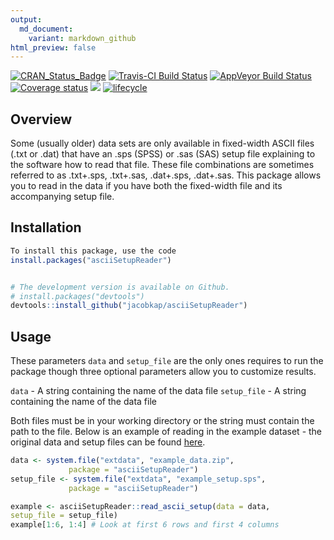 ```yaml
---
output:
  md_document:
    variant: markdown_github
html_preview: false
---
```


[![CRAN_Status_Badge](https://www.r-pkg.org/badges/version/asciiSetupReader)](https://cran.r-project.org/package=asciiSetupReader)
[![Travis-CI Build
Status](https://travis-ci.org/jacobkap/asciiSetupReader.png?branch=master)](https://travis-ci.org/jacobkap/asciiSetupReader) 
[![AppVeyor Build Status](https://ci.appveyor.com/api/projects/status/github/jacobkap/asciiSetupReader?branch=master&svg=true)](https://ci.appveyor.com/project/jacobkap/asciiSetupReader)
[![Coverage status](https://codecov.io/gh/jacobkap/asciiSetupReader/branch/master/graph/badge.svg)](https://codecov.io/github/jacobkap/asciiSetupReader?branch=master)
[![](https://cranlogs.r-pkg.org/badges/asciiSetupReader)](https://cran.rstudio.com/web/packages/asciiSetupReader/index.html)
[![lifecycle](https://img.shields.io/badge/lifecycle-maturing-blue.svg)](https://www.tidyverse.org/lifecycle/#maturing)


## Overview

Some (usually older) data sets are only available in fixed-width ASCII files (.txt or .dat) that have an .sps (SPSS) or .sas (SAS) setup file explaining to the software how to read that file. These file combinations are sometimes referred to as .txt+.sps, .txt+.sas, .dat+.sps, .dat+.sas. This package allows you to read in the data if you have both the fixed-width file and its accompanying setup file. 

## Installation

``` r
To install this package, use the code
install.packages("asciiSetupReader")


# The development version is available on Github.
# install.packages("devtools")
devtools::install_github("jacobkap/asciiSetupReader")
```

## Usage

These parameters `data` and `setup_file` are the only ones requires to run the package though three optional parameters allow you to customize results.

`data` - A string containing the name of the data file
`setup_file` - A string containing the name of the data file

Both files must be in your working directory or the string must contain the path to the file. Below is an example of reading in the example dataset - the original data and setup files can be found [here](https://www.icpsr.umich.edu/icpsrweb/NACJD/studies/9327?q=&restrictionType%5B0%5D=Public+Use&classification%5B0%5D=NACJD.IX.*&dataFormat%5B0%5D=SPSS).
```r
data <- system.file("extdata", "example_data.zip",
             package = "asciiSetupReader")
setup_file <- system.file("extdata", "example_setup.sps",
             package = "asciiSetupReader")

example <- asciiSetupReader::read_ascii_setup(data = data,
setup_file = setup_file)
example[1:6, 1:4] # Look at first 6 rows and first 4 columns
```
